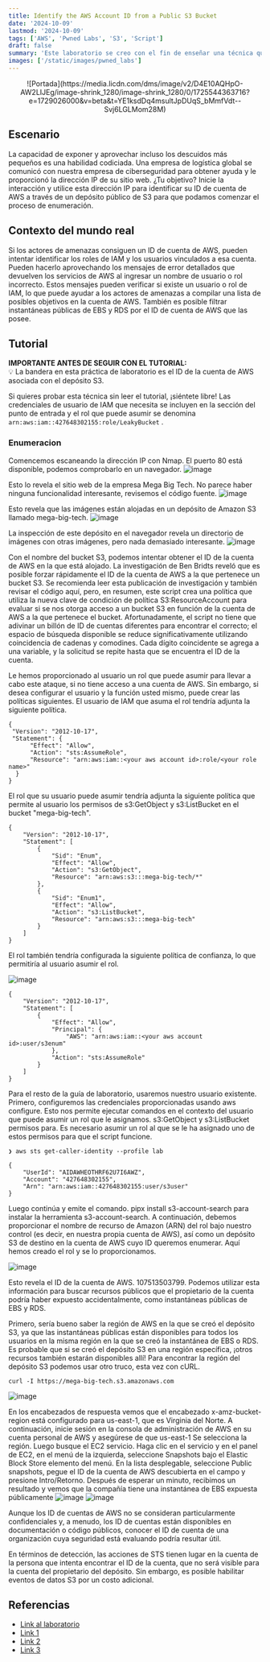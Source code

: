 ```yaml
---
title: Identify the AWS Account ID from a Public S3 Bucket
date: '2024-10-09'
lastmod: '2024-10-09'
tags: ['AWS', 'Pwned Labs', 'S3', 'Script']
draft: false
summary: 'Este laboratorio se creo con el fin de enseñar una técnica que permite encontrar un ID de cuenta de AWS dado un bucket S3 público, y aprovecharse de esto.'
images: ['/static/images/pwned_labs']
---
```


<p align="center">
  ![Portada](https://media.licdn.com/dms/image/v2/D4E10AQHpO-AW2LIJEg/image-shrink_1280/image-shrink_1280/0/1725544363716?e=1729026000&v=beta&t=YE1ksdDq4msultJpDUqS_bMmfVdt--Svj6LGLMom28M)
</p>

<TOCInline toc={props.toc} exclude="Introduccion" />

## Escenario

La capacidad de exponer y aprovechar incluso los descuidos más pequeños es una habilidad codiciada. Una empresa de logística global se comunicó con nuestra empresa de ciberseguridad para obtener ayuda y le proporcionó la dirección IP de su sitio web. ¿Tu objetivo? Inicie la interacción y utilice esta dirección IP para identificar su ID de cuenta de AWS a través de un depósito público de S3 para que podamos comenzar el proceso de enumeración.

## Contexto del mundo real

Si los actores de amenazas consiguen un ID de cuenta de AWS, pueden intentar identificar los roles de IAM y los usuarios vinculados a esa cuenta. Pueden hacerlo aprovechando los mensajes de error detallados que devuelven los servicios de AWS al ingresar un nombre de usuario o rol incorrecto. Estos mensajes pueden verificar si existe un usuario o rol de IAM, lo que puede ayudar a los actores de amenazas a compilar una lista de posibles objetivos en la cuenta de AWS. También es posible filtrar instantáneas públicas de EBS y RDS por el ID de cuenta de AWS que las posee.

## Tutorial

**IMPORTANTE ANTES DE SEGUIR CON EL TUTORIAL:**  
💡 La bandera en esta práctica de laboratorio es el ID de la cuenta de AWS asociada con el depósito S3.

Si quieres probar esta técnica sin leer el tutorial, ¡siéntete libre! Las credenciales de usuario de IAM que necesita se incluyen en la sección del punto de entrada y el rol que puede asumir se denomina `arn:aws:iam::427648302155:role/LeakyBucket` .

### Enumeracion

Comencemos escaneando la dirección IP con Nmap. El puerto 80 está disponible, podemos comprobarlo en un navegador.
![image](/static/images/pwned_labs/identify_the_aws_account_id_from_a_public_s3_bucket/1.png)

Esto lo revela el sitio web de la empresa Mega Big Tech. No parece haber ninguna funcionalidad interesante, revisemos el código fuente.
![image](/static/images/pwned_labs/identify_the_aws_account_id_from_a_public_s3_bucket/2.png)

Esto revela que las imágenes están alojadas en un depósito de Amazon S3 llamado mega-big-tech.
![image](/static/images/pwned_labs/identify_the_aws_account_id_from_a_public_s3_bucket/3.png)

La inspección de este depósito en el navegador revela un directorio de imágenes con otras imágenes, pero nada demasiado interesante.
![image](/static/images/pwned_labs/identify_the_aws_account_id_from_a_public_s3_bucket/4.png)

Con el nombre del bucket S3, podemos intentar obtener el ID de la cuenta de AWS en la que está alojado. La investigación de Ben Bridts reveló que es posible forzar rápidamente el ID de la cuenta de AWS a la que pertenece un bucket S3. Se recomienda leer esta publicación de investigación y también revisar el código aquí, pero, en resumen, este script crea una política que utiliza la nueva clave de condición de política S3:ResourceAccount para evaluar si se nos otorga acceso a un bucket S3 en función de la cuenta de AWS a la que pertenece el bucket. Afortunadamente, el script no tiene que adivinar un billón de ID de cuentas diferentes para encontrar el correcto; el espacio de búsqueda disponible se reduce significativamente utilizando coincidencia de cadenas y comodines. Cada dígito coincidente se agrega a una variable, y la solicitud se repite hasta que se encuentra el ID de la cuenta.

Le hemos proporcionado al usuario un rol que puede asumir para llevar a cabo este ataque, si no tiene acceso a una cuenta de AWS. Sin embargo, si desea configurar el usuario y la función usted mismo, puede crear las políticas siguientes.
El usuario de IAM que asuma el rol tendría adjunta la siguiente política.

```
{
 "Version": "2012-10-17",
 "Statement": {
      "Effect": "Allow",
      "Action": "sts:AssumeRole",
      "Resource": "arn:aws:iam::<your aws account id>:role/<your role name>"
  }
}
```

El rol que su usuario puede asumir tendría adjunta la siguiente política que permite al usuario los permisos de s3:GetObject y s3:ListBucket en el bucket "mega-big-tech".

```
{
    "Version": "2012-10-17",
    "Statement": [
        {
            "Sid": "Enum",
            "Effect": "Allow",
            "Action": "s3:GetObject",
            "Resource": "arn:aws:s3:::mega-big-tech/*"
        },
        {
            "Sid": "Enum1",
            "Effect": "Allow",
            "Action": "s3:ListBucket",
            "Resource": "arn:aws:s3:::mega-big-tech"
        }
    ]
}
```

El rol también tendría configurada la siguiente política de confianza, lo que permitiría al usuario asumir el rol.

![image](https://d2xvzw1rx4uzc3.cloudfront.net/uploads/7fs02wff9zfiohrolgw5amyxsbfwnsn2.png)

```
{
    "Version": "2012-10-17",
    "Statement": [
        {
            "Effect": "Allow",
            "Principal": {
                "AWS": "arn:aws:iam::<your aws account id>:user/s3enum"
            },
            "Action": "sts:AssumeRole"
        }
    ]
}
```

Para el resto de la guía de laboratorio, usaremos nuestro usuario existente. Primero, configuremos las credenciales proporcionadas usando aws configure. Esto nos permite ejecutar comandos en el contexto del usuario que puede asumir un rol que le asignamos. s3:GetObject y s3:ListBucket permisos para. Es necesario asumir un rol al que se le ha asignado uno de estos permisos para que el script funcione.

```
❯ aws sts get-caller-identity --profile lab

{
    "UserId": "AIDAWHEOTHRF62U7I6AWZ",
    "Account": "427648302155",
    "Arn": "arn:aws:iam::427648302155:user/s3user"
}
```

Luego continúa y emite el comando. pipx install s3-account-search para instalar la herramienta s3-account-search. A continuación, debemos proporcionar el nombre de recurso de Amazon (ARN) del rol bajo nuestro control (es decir, en nuestra propia cuenta de AWS), así como un depósito S3 de destino en la cuenta de AWS cuyo ID queremos enumerar. Aquí hemos creado el rol y se lo proporcionamos.

![image](/static/images/pwned_labs/identify_the_aws_account_id_from_a_public_s3_bucket/5.jpeg)

Esto revela el ID de la cuenta de AWS. 107513503799. Podemos utilizar esta información para buscar recursos públicos que el propietario de la cuenta podría haber expuesto accidentalmente, como instantáneas públicas de EBS y RDS.

Primero, sería bueno saber la región de AWS en la que se creó el depósito S3, ya que las instantáneas públicas están disponibles para todos los usuarios en la misma región en la que se creó la instantánea de EBS o RDS. Es probable que si se creó el depósito S3 en una región específica, ¡otros recursos también estarán disponibles allí!
Para encontrar la región del depósito S3 podemos usar otro truco, esta vez con cURL.

```
curl -I https://mega-big-tech.s3.amazonaws.com
```

![image](/static/images/pwned_labs/identify_the_aws_account_id_from_a_public_s3_bucket/6.jpeg)

En los encabezados de respuesta vemos que el encabezado x-amz-bucket-region está configurado para us-east-1, que es Virginia del Norte. A continuación, inicie sesión en la consola de administración de AWS en su cuenta personal de AWS y asegúrese de que us-east-1 Se selecciona la región.
Luego busque el EC2 servicio. Haga clic en el servicio y en el panel de EC2, en el menú de la izquierda, seleccione Snapshots bajo el Elastic Block Store elemento del menú. En la lista desplegable, seleccione Public snapshots, pegue el ID de la cuenta de AWS descubierta en el campo y presione Intro/Retorno. Después de esperar un minuto, recibimos un resultado y vemos que la compañía tiene una instantánea de EBS expuesta públicamente
![image](/static/images/pwned_labs/identify_the_aws_account_id_from_a_public_s3_bucket/7.jpeg)
![image](/static/images/pwned_labs/identify_the_aws_account_id_from_a_public_s3_bucket/8.jpeg)

Aunque los ID de cuentas de AWS no se consideran particularmente confidenciales y, a menudo, los ID de cuentas están disponibles en documentación o código públicos, conocer el ID de cuenta de una organización cuya seguridad está evaluando podría resultar útil.

En términos de detección, las acciones de STS tienen lugar en la cuenta de la persona que intenta encontrar el ID de la cuenta, que no será visible para la cuenta del propietario del depósito. Sin embargo, es posible habilitar eventos de datos S3 por un costo adicional.

## Referencias

- [Link al laboratorio](https://pwnedlabs.io/labs/identify-the-aws-account-id-from-a-public-s3-bucket)
- [Link 1](https://aws.amazon.com/blogs/storage/limit-access-to-amazon-s3-buckets-owned-by-specific-aws-accounts/)
- [Link 2](https://github.com/WeAreCloudar/s3-account-search)
- [Link 3](https://cloudar.be/awsblog/finding-the-account-id-of-any-public-s3-bucket/)
